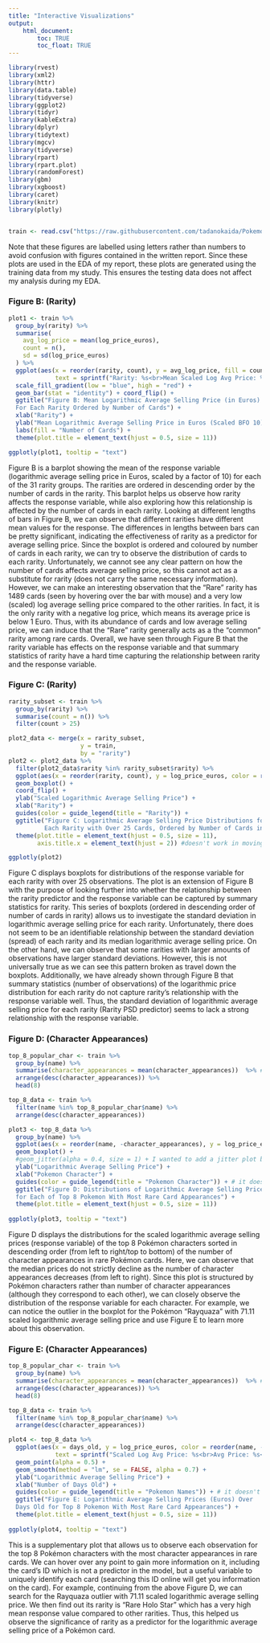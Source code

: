 ```yaml
---
title: "Interactive Visualizations"
output: 
    html_document:
        toc: TRUE
        toc_float: TRUE
---
```

```r
library(rvest)
library(xml2)
library(httr)
library(data.table)
library(tidyverse)
library(ggplot2)
library(tidyr)
library(kableExtra)
library(dplyr)
library(tidytext)
library(mgcv)
library(tidyverse)
library(rpart)
library(rpart.plot)
library(randomForest)
library(gbm)
library(xgboost)
library(caret)
library(knitr)
library(plotly)


train <- read.csv("https://raw.githubusercontent.com/tadanokaida/Pokemon_Card_Price_Regression/master/data/train_data070524.csv")


```

Note that these figures are labelled using letters rather than numbers to avoid confusion with figures contained in the written report. Since these plots are used in the EDA of my report, these plots are generated using the training data from my study. This ensures the testing data does not affect my analysis during my EDA.

### Figure B: (Rarity)

```r
plot1 <- train %>%
  group_by(rarity) %>%
  summarise(
    avg_log_price = mean(log_price_euros),
    count = n(),
    sd = sd(log_price_euros)
  ) %>%
  ggplot(aes(x = reorder(rarity, count), y = avg_log_price, fill = count,
             text = sprintf("Rarity: %s<br>Mean Scaled Log Avg Price: %s<br>Number of Cards: %s<br>Standard Deviation in Price: %s", rarity, round(avg_log_price,2), count, round(sd,2)))) +
  scale_fill_gradient(low = "blue", high = "red") +
  geom_bar(stat = "identity") + coord_flip() + 
  ggtitle("Figure B: Mean Logarithmic Average Selling Price (in Euros) 
  For Each Rarity Ordered by Number of Cards") +
  xlab("Rarity") + 
  ylab("Mean Logarithmic Average Selling Price in Euros (Scaled BFO 10)") + 
  labs(fill = "Number of Cards") +
  theme(plot.title = element_text(hjust = 0.5, size = 11))

ggplotly(plot1, tooltip = "text")
```

Figure B is a barplot showing the mean of the response variable (logarithmic average selling price in Euros, scaled by a factor of 10) for each of the 31 rarity groups. The rarities are ordered in descending order by the number of cards in the rarity. This barplot helps us observe how rarity affects the response variable, while also exploring how this relationship is affected by the number of cards in each rarity. Looking at different lengths of bars in Figure B, we can observe that different rarities have different mean values for the response. The differences in lengths between bars can be pretty significant, indicating the effectiveness of rarity as a predictor for average selling price. Since the boxplot is ordered and coloured by number of cards in each rarity, we can try to observe the distribution of cards to each rarity. Unfortunately, we cannot see any clear pattern on how the number of cards affects average selling price, so this cannot act as a substitute for rarity (does not carry the same necessary information). However, we can make an interesting observation that the "Rare" rarity has 1489 cards (seen by hovering over the bar with mouse) and a very low (scaled) log average selling price compared to the other rarities. In fact, it is the only rarity with a negative log price, which means its average price is below $1$ Euro. Thus, with its abundance of cards and low average selling price, we can induce that the "Rare" rarity generally acts as a the "common" rarity among rare cards. Overall, we have seen through Figure B that the rarity variable has effects on the response variable and that summary statistics of rarity have a hard time capturing the relationship between rarity and the response variable.

### Figure C: (Rarity)

```r
rarity_subset <- train %>%
  group_by(rarity) %>%
  summarise(count = n()) %>%
  filter(count > 25)

plot2_data <- merge(x = rarity_subset,
                    y = train,
                    by = "rarity")
plot2 <- plot2_data %>%
  filter(plot2_data$rarity %in% rarity_subset$rarity) %>%
  ggplot(aes(x = reorder(rarity, count), y = log_price_euros, color = reorder(rarity, -count))) + 
  geom_boxplot() + 
  coord_flip() + 
  ylab("Scaled Logarithmic Average Selling Price") + 
  xlab("Rarity") + 
  guides(color = guide_legend(title = "Rarity")) + 
  ggtitle("Figure C: Logarithmic Average Selling Price Distributions for
          Each Rarity with Over 25 Cards, Ordered by Number of Cards in Rarity") +
  theme(plot.title = element_text(hjust = 0.5, size = 11),
        axis.title.x = element_text(hjust = 2)) #doesn't work in moving the axis label for rarity

ggplotly(plot2)
```

Figure C displays boxplots for distributions of the response variable for each rarity with over $25$ observations. The plot is an extension of Figure B with the purpose of looking further into whether the relationship between the rarity predictor and the response variable can be captured by summary statistics for rarity. This series of boxplots (ordered in descending order of number of cards in rarity) allows us to investigate the standard deviation in logarithmic average selling price for each rarity. Unfortunately, there does not seem to be an identifiable relationship between the standard deviation (spread) of each rarity and its median logarithmic average selling price. On the other hand, we can observe that some rarities with larger amounts of observations have larger standard deviations. However, this is not universally true as we can see this pattern broken as travel down the boxplots. Additionally, we have already shown through Figure B that summary statistics (number of observations) of the logarithmic price distribution for each rarity do not capture rarity's relationship with the response variable well. Thus, the standard deviation of logarithmic average selling price for each rarity (Rarity PSD predictor) seems to lack a strong relationship with the response variable.

### Figure D: (Character Appearances)

```r
top_8_popular_char <- train %>%
  group_by(name) %>%
  summarise(character_appearances = mean(character_appearances))  %>% # constant for each pokemon
  arrange(desc(character_appearances)) %>%
  head(8)

top_8_data <- train %>%
  filter(name %in% top_8_popular_char$name) %>%
  arrange(desc(character_appearances))

plot3 <- top_8_data %>%
  group_by(name) %>%
  ggplot(aes(x = reorder(name, -character_appearances), y = log_price_euros, color = reorder(name, -character_appearances))) + 
  geom_boxplot() +
  #geom_jitter(alpha = 0.4, size = 1) + I wanted to add a jitter plot but it blocks the mouse hover information on quantiles...
  ylab("Logarithmic Average Selling Price") + 
  xlab("Pokemon Character") +
  guides(color = guide_legend(title = "Pokemon Character")) + # it doesn't allow me to use an "é" in the legend title...
  ggtitle("Figure D: Distributions of Logarithmic Average Selling Prices (in Euros)
  for Each of Top 8 Pokemon With Most Rare Card Appearances") +
  theme(plot.title = element_text(hjust = 0.5, size = 11))
  
ggplotly(plot3, tooltip = "text")
```


Figure D displays the distributions for the scaled logarithmic average selling prices (response variable) of the top 8 Pokémon characters sorted in descending order (from left to right/top to bottom) of the number of character appearances in rare Pokémon cards. Here, we can observe that the median prices do not strictly decline as the number of character appearances decreases (from left to right). Since this plot is structured by Pokémon characters rather than number of character appearances (although they correspond to each other), we can closely observe the distribution of the response variable for each character. For example, we can notice the outlier in the boxplot for the Pokémon "Rayquaza" with $71.11$ scaled logarithmic average selling price and use Figure E to learn more about this observation.

### Figure E: (Character Appearances)

```r
top_8_popular_char <- train %>%
  group_by(name) %>%
  summarise(character_appearances = mean(character_appearances))  %>% # constant for each pokemon
  arrange(desc(character_appearances)) %>%
  head(8)

top_8_data <- train %>%
  filter(name %in% top_8_popular_char$name) %>%
  arrange(desc(character_appearances))

plot4 <- top_8_data %>%
  ggplot(aes(x = days_old, y = log_price_euros, color = reorder(name, -character_appearances), 
             text = sprintf("Scaled Log Avg Price: %s<br>Avg Price: %s<br>Days Old: %s<br>Character Appearances: %s<br>Rarity: %s<br>Card ID: %s", round(log_price_euros,2), round(price_euros,2), days_old, character_appearances, rarity, card_id), group = name)) + 
  geom_point(alpha = 0.5) + 
  geom_smooth(method = "lm", se = FALSE, alpha = 0.7) + 
  ylab("Logarithmic Average Selling Price") + 
  xlab("Number of Days Old") +
  guides(color = guide_legend(title = "Pokemon Names")) + # it doesn't allow me to use an "é" in the legend title...
  ggtitle("Figure E: Logarithmic Average Selling Prices (Euros) Over
  Days Old for Top 8 Pokemon With Most Rare Card Appearances") +
  theme(plot.title = element_text(hjust = 0.5, size = 11))
  
ggplotly(plot4, tooltip = "text")
```

This is a supplementary plot that allows us to observe each observation for the top 8 Pokémon characters with the most character appearances in rare cards. We can hover over any point to gain more information on it, including the card's ID which is not a predictor in the model, but a useful variable to uniquely identify each card (searching this ID online will get you information on the card). For example, continuing from the above Figure D, we can search for the Rayquaza outlier with $71.11$ scaled logarithmic average selling price. We then find out its rarity is "Rare Holo Star" which has a very high mean response value compared to other rarities. Thus, this helped us observe the significance of rarity as a predictor for the logarithmic average selling price of a Pokémon card.
